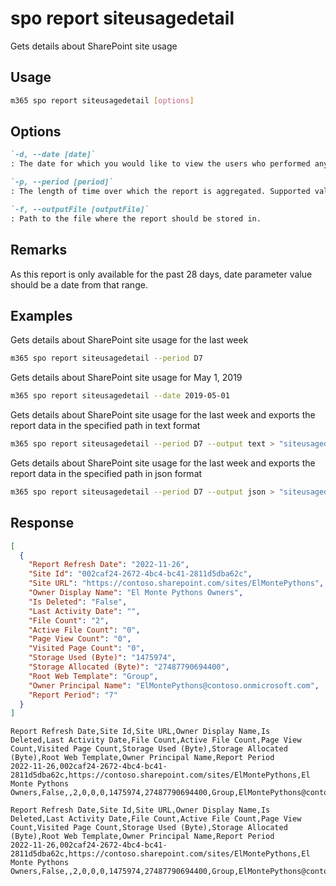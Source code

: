 
# spo report siteusagedetail

Gets details about SharePoint site usage

## Usage

```sh
m365 spo report siteusagedetail [options]
```

## Options

```md defintion-list
`-d, --date [date]`
: The date for which you would like to view the users who performed any activity. Supported date format is `YYYY-MM-DD`. Specify either `date` or `period`, but not both.

`-p, --period [period]`
: The length of time over which the report is aggregated. Supported values `D7`, `D30`, `D90`, `D180`. Specify either `date` or `period`, but not both.

`-f, --outputFile [outputFile]`
: Path to the file where the report should be stored in.
```

<Global />

## Remarks

As this report is only available for the past 28 days, date parameter value should be a date from that range.

## Examples

Gets details about SharePoint site usage for the last week

```sh
m365 spo report siteusagedetail --period D7
```

Gets details about SharePoint site usage for May 1, 2019

```sh
m365 spo report siteusagedetail --date 2019-05-01
```

Gets details about SharePoint site usage for the last week and exports the report data in the specified path in text format

```sh
m365 spo report siteusagedetail --period D7 --output text > "siteusagedetail.txt"
```

Gets details about SharePoint site usage for the last week and exports the report data in the specified path in json format

```sh
m365 spo report siteusagedetail --period D7 --output json > "siteusagedetail.json"
```

## Response

<Tabs>
  <TabItem value="JSON">

  ```json
  [
    {
      "Report Refresh Date": "2022-11-26",
      "Site Id": "002caf24-2672-4bc4-bc41-2811d5dba62c",
      "Site URL": "https://contoso.sharepoint.com/sites/ElMontePythons",
      "Owner Display Name": "El Monte Pythons Owners",
      "Is Deleted": "False",
      "Last Activity Date": "",
      "File Count": "2",
      "Active File Count": "0",
      "Page View Count": "0",
      "Visited Page Count": "0",
      "Storage Used (Byte)": "1475974",
      "Storage Allocated (Byte)": "27487790694400",
      "Root Web Template": "Group",
      "Owner Principal Name": "ElMontePythons@contoso.onmicrosoft.com",
      "Report Period": "7"
    }
  ]
  ```

  </TabItem>
  <TabItem value="Text">

  ```text
  Report Refresh Date,Site Id,Site URL,Owner Display Name,Is Deleted,Last Activity Date,File Count,Active File Count,Page View Count,Visited Page Count,Storage Used (Byte),Storage Allocated (Byte),Root Web Template,Owner Principal Name,Report Period
  2022-11-26,002caf24-2672-4bc4-bc41-2811d5dba62c,https://contoso.sharepoint.com/sites/ElMontePythons,El Monte Pythons Owners,False,,2,0,0,0,1475974,27487790694400,Group,ElMontePythons@contoso.onmicrosoft.com,7
  ```

  </TabItem>
  <TabItem value="CSV">

  ```csv
  Report Refresh Date,Site Id,Site URL,Owner Display Name,Is Deleted,Last Activity Date,File Count,Active File Count,Page View Count,Visited Page Count,Storage Used (Byte),Storage Allocated (Byte),Root Web Template,Owner Principal Name,Report Period
  2022-11-26,002caf24-2672-4bc4-bc41-2811d5dba62c,https://contoso.sharepoint.com/sites/ElMontePythons,El Monte Pythons Owners,False,,2,0,0,0,1475974,27487790694400,Group,ElMontePythons@contoso.onmicrosoft.com,7
  ```

  </TabItem>
</Tabs>

